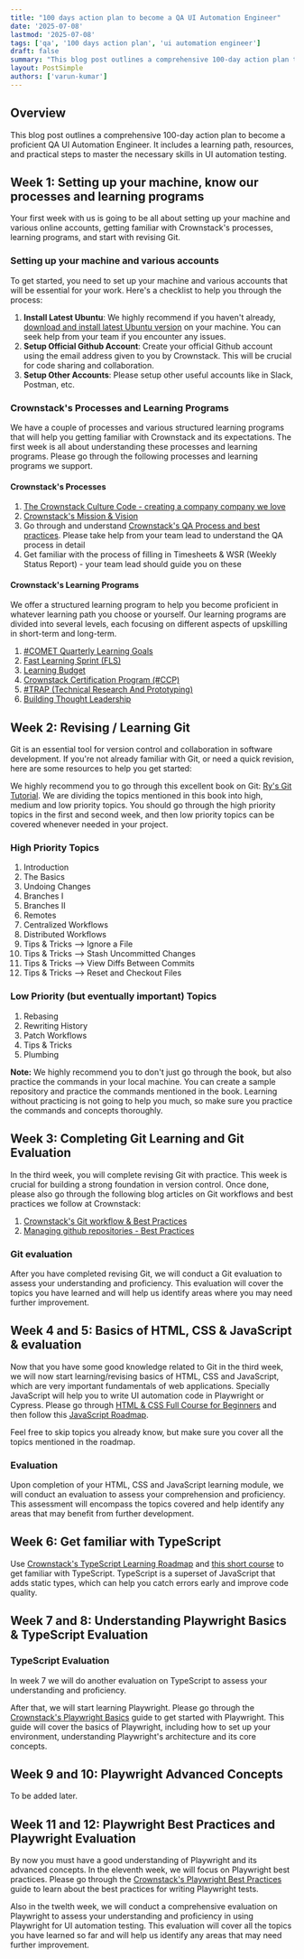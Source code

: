 ```yaml
---
title: "100 days action plan to become a QA UI Automation Engineer"
date: '2025-07-08'
lastmod: '2025-07-08'
tags: ['qa', '100 days action plan', 'ui automation engineer']
draft: false
summary: "This blog post outlines a comprehensive 100-day action plan to become a proficient QA UI Automation Engineer. It includes a learning path, resources, and practical steps to master the necessary skills in UI automation testing."
layout: PostSimple
authors: ['varun-kumar']
---
```


## Overview

This blog post outlines a comprehensive 100-day action plan to become a proficient QA UI Automation Engineer. It includes a learning path, resources, and practical steps to master the necessary skills in UI automation testing.

<TOCInline toc={props.toc} exclude="Overview" toHeading={2} />


## Week 1: Setting up your machine, know our processes and learning programs

Your first week with us is going to be all about setting up your machine and various online accounts, getting familiar with Crownstack's processes, learning programs, and start with revising Git.


### Setting up your machine and various accounts

To get started, you need to set up your machine and various accounts that will be essential for your work. Here's a checklist to help you through the process:

1. **Install Latest Ubuntu**: We highly recommend if you haven't already, [download and install latest Ubuntu version](https://ubuntu.com/desktop) on your machine. You can seek help from your team if you encounter any issues.
2. **Setup Official Github Account**: Create your official Github account using the email address given to you by Crownstack. This will be crucial for code sharing and collaboration.
3. **Setup Other Accounts**: Please setup other useful accounts like in Slack, Postman, etc.

### Crownstack's Processes and Learning Programs

We have a couple of processes and various structured learning programs that will help you getting familiar with Crownstack and its expectations. The first week is all about understanding these processes and learning programs. Please go through the following processes and learning programs we support.

#### Crownstack's Processes

1. [The Crownstack Culture Code - creating a company company we love](https://www.crownstack.com/pdfs/cs-culture-code-guidelines.pdf)
2. [Crownstack's Mission & Vision](https://www.crownstack.com/about)
3. Go through and understand [Crownstack's QA Process and best practices](https://blog.crownstack.com/blog/qa/crownstack-qa-process). Please take help from your team lead to understand the QA process in detail
4. Get familiar with the process of filling in Timesheets & WSR (Weekly Status Report) - your team lead should guide you on these

#### Crownstack's Learning Programs

We offer a structured learning program to help you become proficient in whatever learning path you choose or yourself. Our learning programs are divided into several levels, each focusing on different aspects of upskilling in short-term and long-term.

1. [#COMET Quarterly Learning Goals](https://www.crownstack.com/kb/quarterly-learning-goals)
2. [Fast Learning Sprint (FLS)](https://www.crownstack.com/kb/fast-learning-sprints)
3. [Learning Budget](https://www.crownstack.com/kb/learning-budget)
4. [Crownstack Certification Program (#CCP)](https://www.crownstack.com/kb/ccp)
5. [#TRAP (Technical Research And Prototyping)](https://www.crownstack.com/kb/trap)
6. [Building Thought Leadership](https://www.crownstack.com/kb/building-thought-leadership)



## Week 2: Revising / Learning Git

Git is an essential tool for version control and collaboration in software development. If you're not already familiar with Git, or need a quick revision, here are some resources to help you get started:

We highly recommend you to go through this excellent book on Git: [Ry's Git Tutorial](https://johnmathews.is/documents/Rys-Git-Tutorial.pdf). We are dividing the topics mentioned in this book into high, medium and low priority topics. You should go through the high priority topics in the first and second week, and then low priority topics can be covered whenever needed in your project.

### High Priority Topics

1. Introduction
2. The Basics
3. Undoing Changes
4. Branches I
5. Branches II
6. Remotes
7. Centralized Workflows
8. Distributed Workflows
9. Tips & Tricks --> Ignore a File
10. Tips & Tricks --> Stash Uncommitted Changes
11. Tips & Tricks --> View Diffs Between Commits
12. Tips & Tricks --> Reset and Checkout Files

### Low Priority (but eventually important) Topics

1. Rebasing
2. Rewriting History
3. Patch Workflows
4. Tips & Tricks
5. Plumbing

**Note:**
We highly recommend you to don't just go through the book, but also practice the commands in your local machine. You can create a sample repository and practice the commands mentioned in the book. Learning without practicing is not going to help you much, so make sure you practice the commands and concepts thoroughly.



## Week 3: Completing Git Learning and Git Evaluation

In the third week, you will complete revising Git with practice. This week is crucial for building a strong foundation in version control. Once done, please also go through the following blog articles on Git workflows and best practices we follow at Crownstack:

1. [Crownstack's Git workflow & Best Practices](https://blog.crownstack.com/blog/web/crownstack-git-workflow)
2. [Managing github repositories - Best Practices](https://blog.crownstack.com/blog/web/the-art-of-managing-github-repos)

### Git evaluation

After you have completed revising Git, we will conduct a Git evaluation to assess your understanding and proficiency. This evaluation will cover the topics you have learned and will help us identify areas where you may need further improvement.



## Week 4 and 5: Basics of HTML, CSS & JavaScript & evaluation

Now that you have some good knowledge related to Git in the third week, we will now start learning/revising basics of HTML, CSS and JavaScript, which are very important fundamentals of web applications. Specially JavaScript will help you to write UI automation code in Playwright or Cypress. Please go through [HTML & CSS Full Course for Beginners](https://www.youtube.com/watch?v=qz0aGYrrlhU) and then follow this [JavaScript Roadmap](https://roadmap.sh/javascript).

Feel free to skip topics you already know, but make sure you cover all the topics mentioned in the roadmap.

### Evaluation

Upon completion of your HTML, CSS and JavaScript learning module, we will conduct an evaluation to assess your comprehension and proficiency. This assessment will encompass the topics covered and help identify any areas that may benefit from further development.


## Week 6: Get familiar with TypeScript

Use [Crownstack's TypeScript Learning Roadmap](https://blog.crownstack.com/blog/roadmaps/typescript) and [this short course](https://www.youtube.com/watch?v=d56mG7DezGs) to get familiar with TypeScript. TypeScript is a superset of JavaScript that adds static types, which can help you catch errors early and improve code quality.


## Week 7 and 8: Understanding Playwright Basics & TypeScript Evaluation

### TypeScript Evaluation

In week 7 we will do another evaluation on TypeScript to assess your understanding and proficiency.

After that, we will start learning Playwright. Please go through the [Crownstack's Playwright Basics](https://blog.crownstack.com/blog/fls/playwright-basics) guide to get started with Playwright. This guide will cover the basics of Playwright, including how to set up your environment, understanding Playwright's architecture and its core concepts.



## Week 9 and 10: Playwright Advanced Concepts

To be added later.


## Week 11 and 12: Playwright Best Practices and Playwright Evaluation

By now you must have a good understanding of Playwright and its advanced concepts. In the eleventh week, we will focus on Playwright best practices. Please go through the [Crownstack's Playwright Best Practices](https://blog.crownstack.com/blog/qa/playwright-best-practices-tips-and-techniques-for-effective-test-automation) guide to learn about the best practices for writing Playwright tests.

Also in the twelth week, we will conduct a comprehensive evaluation on Playwright to assess your understanding and proficiency in using Playwright for UI automation testing. This evaluation will cover all the topics you have learned so far and will help us identify any areas that may need further improvement.